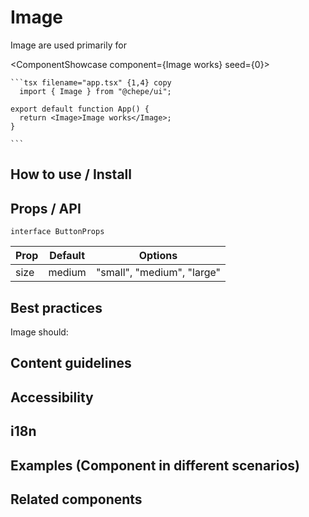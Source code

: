 

# Image

Image are used primarily for

<ComponentShowcase component={<Image>Image works</Image>} seed={0}>
   <div>

    ```tsx filename="app.tsx" {1,4} copy
      import { Image } from "@chepe/ui";

    export default function App() {
      return <Image>Image works</Image>;
    }

    ```

  </div>
</ComponentShowcase>

## How to use / Install

## Props / API

`interface ButtonProps`

| Prop | Default | Options                    |
| ---- | ------- | -------------------------- |
| size | medium  | "small", "medium", "large" |

## Best practices

Image should:

## Content guidelines

## Accessibility

## i18n

## Examples (Component in different scenarios)

## Related components
